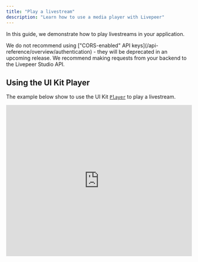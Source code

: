 ```yaml
---
title: "Play a livestream"
description: "Learn how to use a media player with Livepeer"
---
```


In this guide, we demonstrate how to play livestreams in your application.

<Warning>
  We do not recommend using ["CORS-enabled" API
  keys](/api-reference/overview/authentication) - they will be deprecated in an
  upcoming release. We recommend making requests from your backend to the
  Livepeer Studio API.
</Warning>

## Using the UI Kit Player

The example below show to use the UI Kit [`Player`](/sdks/react/player/Root) to
play a livestream.

<iframe
  src="https://lvpr.tv/?v=f5eese9wwl88k4g8"
  frameborder="0"
  width="100%"
  height="410"
  webkitallowFullScreen
  mozallowFullScreen
  allowFullScreen
/>

### Play Video

This guide assumes you have configured a Livepeer JS SDK client with an API key.
We use the [`Player`](/sdks/react/player/Root) with a `playbackId`, which we
created previously when creating a livestream.

```tsx DemoPlayer.tsx
import * as Player from "@livepeer/react/player";
import { getSrc } from "@livepeer/react/external";

const playbackId = "f5eese9wwl88k4g8";

// fetch the playback info on the server, using React Server Components
// or regular API routes
export const getPlaybackSource = () => {
  const playbackInfo = await livepeer.playback.get(playbackId);

  const src = getSrc(playbackInfo.playbackInfo);

  return src;
};

export const DemoPlayer = ({ src }: { src: Src[] | null }) => {
  return (
    <Player.Root src={src}>
      <Player.Container>
        <Player.Video title="Live stream" />

        <Player.Controls className="flex items-center justify-center">
          <Player.PlayPauseTrigger className="w-10 h-10">
            <Player.PlayingIndicator asChild matcher={false}>
              <PlayIcon />
            </Player.PlayingIndicator>
            <Player.PlayingIndicator asChild>
              <PauseIcon />
            </Player.PlayingIndicator>
          </Player.PlayPauseTrigger>
        </Player.Controls>
      </Player.Container>
    </Player.Root>
  );
};
```

Check out the [Player docs](/sdks/react/player/Root) for more details on the
video primitives you can use to build custom viewing experiences.

## Using your own player

<Warning>
  Using Livepeer React is the recommended way to play back a livestream - it
  handles WebRTC WHEP playback, fallback to HLS on errors (which may occur with
  WebRTC due to network firewalls, etc), errors from the API, and is composable
  to allow advanced video apps without writing a custom integration. However, if
  you want to use an alternative, you can do so by following the instructions
  below.
</Warning>

### Fetch the playback URL

To play back a livestream in other players, you'll need to fetch the playback
URL(s). By default, all content has an HLS endpoint. HLS is a protocol that
allows you to stream video and audio content over HTTP. Much of the video you
watch on the web is delivered using HLS. Livepeer uses HLS to deliver video and
audio content.

We also support WebRTC WHEP low latency playback - however, ecosystem player
support is limited, as it is a new spec that is rapidly gaining traction.

Below, we show how to fetch playback info in Typescript using the
[playback info API endpoint](/api-reference/playback/get), but we have a similar
interface across all SDKs.

```tsx DemoPlayer.tsx
import { Player } from "@livepeer/react";
import Livepeer from "livepeer";

const livepeer = new Livepeer({
  apiKey: process.env.YOUR_PRIVATE_API_KEY,
});

const playbackId = "f5eese9wwl88k4g8";

// fetch the playback info on the server
const playbackInfo = await livepeer.playback.get(playbackId);

// use the playbackInfo with your player
```

<Info>
  Please note that to play back livestreams inside your application you'll need
  to use a video player component that supports HLS or WebRTC WHEP.
</Info>

### Handling various playback sources

The playback info endpoint can return multiple sources in the response, as
outlined above.

WebRTC URLs for low latency livestream playback _must_ be played back with our
ICE servers, which are used to route traffic in restricted networking
environments. The WebRTC WHEP negotiation will send back these STUN/TURN servers
in the SDP response headers, which can be used in a player.

If there is WebRTC playback available, the API will return a JSON payload
similar to:

```json
{
  "type": "live",
  "meta": {
    "live": 0,
    "source": [
      {
        "hrn": "HLS (TS)",
        "type": "html5/application/vnd.apple.mpegurl",
        "url": "https://livepeercdn.studio/hls/{PLAYBACK_ID}/index.m3u8"
      },
      {
        "hrn": "WebRTC (H264)",
        "type": "html5/video/h264",
        "url": "https://livepeercdn.studio/webrtc/{PLAYBACK_ID}"
      },
      {
        "hrn": "Thumbnail (JPEG)",
        "type": "image/jpeg",
        "url": "https://storage.lp-playback.studio/{ID}/catalyst-recordings-com/hls/{PLAYBACK_ID}/{ID}/source/latest.jpg"
      }
    ]
  }
}
```

There are multiple sources you can choose from, and it is up to you to decide
how you want to prioritize each source for your custom player. See the
[Player docs](/sdks/react/player/Root) for more information on how Livepeer UI
Kit Player handles this.

### Use the playback URL in a player

You can use the playback URL with any video player that supports HLS. Here is a
list of popular players that support HLS:

- [Video.js](https://videojs.com/)
- [Plyr.io](https://plyr.io/)
- [JW Player](https://www.jwplayer.com/html5-video-player/)
- [Bitmovin Player](https://bitmovin.com/video-player/)
- [HLS.js](https://github.com/video-dev/hls.js) (requires custom logic to wire
  to a video element)

Here is an example of how to use the playback URL in video.js player.

```html
<head>
  <link href="https://vjs.zencdn.net/7.20.3/video-js.css" rel="stylesheet" />

  <!-- If you'd like to support IE8 (for Video.js versions prior to v7) -->
  <!-- <script src="https://vjs.zencdn.net/ie8/1.1.2/videojs-ie8.min.js"></script> -->
</head>

<body>
  <video
    id="my-video"
    class="video-js"
    controls
    preload="auto"
    width="640"
    height="264"
    poster="MY_VIDEO_POSTER.jpg"
  >
    <source
      src="https://lp-playback.com/hls/{PLAYBACK_ID}/index.m3u8"
      type="application/x-mpegURL"
    />
  </video>

  <script src="https://vjs.zencdn.net/7.20.3/video.min.js"></script>
</body>
```

## Embeddable Player

Livepeer Studio maintains an embeddable version of the Livepeer Player that is
suitable for iframing.

<Warning>
  If you are using React, consider using Livepeer UI Kit instead.
</Warning>

This is one of the easiest ways to play back a livestream on your website. You
can embed the player by using the below code snippet.

You can replace the `PLAYBACK_ID` with your video's playback id.

```html
<iframe
  src="https://lvpr.tv?v={PLAYBACK_ID}"
  allowfullscreen
  allow="autoplay; encrypted-media; fullscreen; picture-in-picture"
  frameborder="0"
>
</iframe>
```

### Low Latency

In the embeddable player, livestreams will, by default, play back with
low-latency WebRTC. If this does not succeed in playing back (rarely, usually
due to a slow network or connectivity issues), the embeddable player will
automatically fall back to HLS playback. Also, if the stream contains B-frames
(or bidirectional frames, which are common for users streaming with OBS or other
streaming apps), the Player will automatically fall back to HLS, so that
out-of-order frames are not displayed. _This only applies to users who are
playing livestreams._

If you do not want to use WebRTC, you can pass `&lowLatency=false` in the query
string, or if you want _only_ low latency, you can pass `&lowLatency=force`.

<Warning>
  OBS users should be instructed to use the Livepeer Studio stream profile, or
  to manually turn off B-frames in their stream. See our [Stream from
  OBS](/developers/guides/stream-via-obs) docs for more information.
</Warning>

### Clipping

To enable clipping, `&clipLength={seconds}` can be passed, which will allow
viewers to clip livestreams. The length in seconds **must be less than 120
seconds**.

### Constant Playback

The embed supports "constant" playback with `constant=true`, which means that
audio will not be distorted if the playhead falls behind the livestream. This is
usually used for music applications, where audio quality/consistency is more
important than latency.

### Other Configs

You can also override the default `muted` and `autoplay` behavior with
`&muted=false` and/or `&autoplay=false`. These are set to true by default.
Looping can also be set with `&loop=true`.

<iframe
  src="https://lvpr.tv/?v=f5eese9wwl88k4g8"
  frameborder="0"
  width="100%"
  height="410"
  webkitallowFullScreen
  mozallowFullScreen
  allowFullScreen
/>
